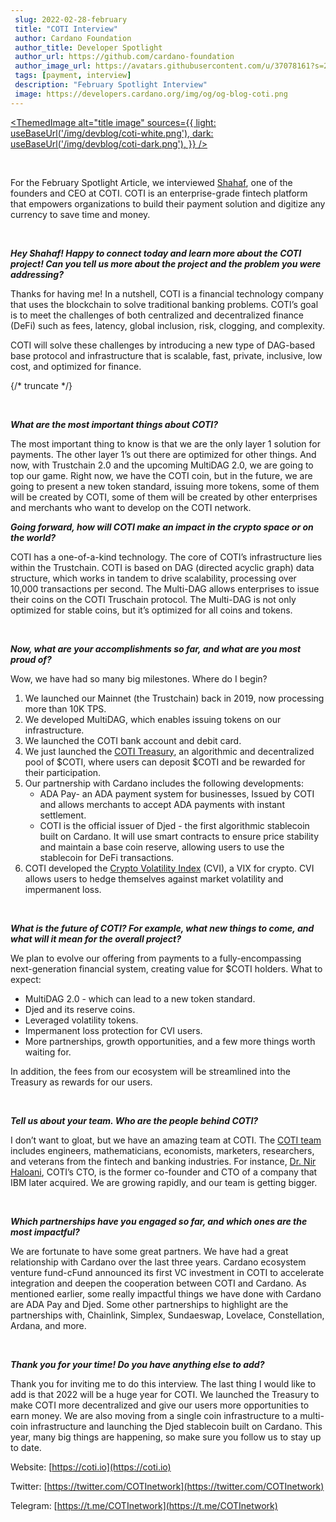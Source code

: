 ```yaml
---
 slug: 2022-02-28-february
 title: "COTI Interview"
 author: Cardano Foundation
 author_title: Developer Spotlight
 author_url: https://github.com/cardano-foundation
 author_image_url: https://avatars.githubusercontent.com/u/37078161?s=200&v=4
 tags: [payment, interview]
 description: "February Spotlight Interview"
 image: https://developers.cardano.org/img/og/og-blog-coti.png
---
```


 <!-- ![title image](/img/devblog/coti.jpg) -->


 [<ThemedImage
alt="title image"
sources={{
    light: useBaseUrl('/img/devblog/coti-white.png'),
    dark: useBaseUrl('/img/devblog/coti-dark.png'),
  }}
/>](https://coti.io)

 <br />

 For the February Spotlight Article, we interviewed [Shahaf](https://twitter.com/shahafbg), one of the founders and CEO at COTI. COTI is an enterprise-grade fintech platform that empowers organizations to build their payment solution and digitize any currency to save time and money.


 <br />

 **_Hey Shahaf! Happy to connect today and learn more about the COTI project! Can you tell us more about the project and the problem you were addressing?_**

 Thanks for having me! In a nutshell, COTI is a financial technology company that uses the blockchain to solve traditional banking problems. COTI’s goal is to meet the challenges of both centralized and decentralized finance (DeFi) such as fees, latency, global inclusion, risk, clogging, and complexity. 

 COTI will solve these challenges by introducing a new type of DAG-based base protocol and infrastructure that is scalable, fast, private, inclusive, low cost, and optimized for finance.

{/* truncate */}

 <br />

 **_What are the most important things about COTI?_**

 The most important thing to know is that we are the only layer 1 solution for payments. The other layer 1’s out there are optimized for other things. And now, with Trustchain 2.0 and the upcoming MultiDAG 2.0, we are going to top our game. Right now, we have the COTI coin, but in the future, we are going to present a new token standard, issuing more tokens, some of them will be created by COTI, some of them will be created by other enterprises and merchants who want to develop on the COTI network. 
 <br />

 **_Going forward, how will COTI make an impact in the crypto space or on the world?_**

 COTI has a one-of-a-kind technology. The core of COTI’s infrastructure lies within the Trustchain. COTI is based on DAG (directed acyclic graph) data structure, which works in tandem to drive scalability, processing over 10,000 transactions per second. The Multi-DAG allows enterprises to issue their coins on the COTI Truschain protocol. The Multi-DAG is not only optimized for stable coins, but it’s optimized for all coins and tokens.


 <br />

 **_Now, what are your accomplishments so far, and what are you most proud of?_**

 Wow, we have had so many big milestones. Where do I begin?

 1. We launched our Mainnet (the Trustchain) back in 2019, now processing more than 10K TPS.
 2. We developed MultiDAG, which enables issuing tokens on our infrastructure.
 3. We launched the COTI bank account and debit card.
 4. We just launched the [COTI Treasury](https://medium.com/cotinetwork/everything-you-need-to-know-about-the-coti-treasury-b5fd09e1d82a), an algorithmic and decentralized pool of $COTI, where users can deposit $COTI and be rewarded for their participation.
 5. Our partnership with Cardano includes the following developments:
     - ADA Pay- an ADA payment system for businesses, Issued by COTI and allows merchants to accept ADA payments with instant settlement.
     - COTI is the official issuer of Djed - the first algorithmic stablecoin built on Cardano. It will use smart contracts to ensure price stability and maintain a base coin reserve, allowing users to use the stablecoin for DeFi transactions. 
 6. COTI developed the [Crypto Volatility Index](https://cvi.finance/) (CVI), a VIX for crypto. CVI allows users to hedge themselves against market volatility and impermanent loss.

 <br />

 **_What is the future of COTI? For example, what new things to come, and what will it mean for the overall project?_**

 We plan to evolve our offering from payments to a fully-encompassing next-generation financial system, creating value for $COTI holders. What to expect:
 - MultiDAG 2.0 - which can lead to a new token standard.
 - Djed and its reserve coins.
 - Leveraged volatility tokens.
 - Impermanent loss protection for CVI users.
 - More partnerships, growth opportunities, and a few more things worth waiting for. 

 In addition, the fees from our ecosystem will be streamlined into the Treasury as rewards for our users. 

 <br />

 **_Tell us about your team. Who are the people behind COTI?_**

 I don’t want to gloat, but we have an amazing team at COTI. The [COTI team](https://cvi.finance/) includes engineers, mathematicians, economists, marketers, researchers, and veterans from the fintech and banking industries. For instance, [Dr. Nir Haloani](https://www.linkedin.com/in/nir-haloani-324876/), COTI’s CTO, is the former co-founder and CTO of a company that IBM later acquired. We are growing rapidly, and our team is getting bigger.

 <br />

 **_Which partnerships have you engaged so far, and which ones are the most impactful?_**

 We are fortunate to have some great partners. We have had a great relationship with Cardano over the last three years. Cardano ecosystem venture fund-cFund announced its first VC investment in COTI to accelerate integration and deepen the cooperation between COTI and Cardano. As mentioned earlier, some really impactful things we have done with Cardano are ADA Pay and Djed. Some other partnerships to highlight are the partnerships with, Chainlink, Simplex, Sundaeswap, Lovelace, Constellation, Ardana, and more.

 <br />

 **_Thank you for your time! Do you have anything else to add?_**

 Thank you for inviting me to do this interview. The last thing I would like to add is that 2022 will be a huge year for COTI. We launched the Treasury to make COTI more decentralized and give our users more opportunities to earn money. We are also moving from a single coin infrastructure to a multi-coin infrastructure and launching the Djed stablecoin built on Cardano. This year, many big things are happening, so make sure you follow us to stay up to date.

 Website: [https://coti.io](https://coti.io)

 Twitter: [https://twitter.com/COTInetwork](https://twitter.com/COTInetwork)

 Telegram: [https://t.me/COTInetwork](https://t.me/COTInetwork)

 <br />